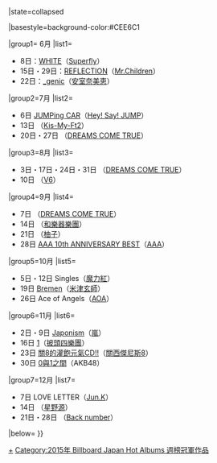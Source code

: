 {{Navbox
|bodyclass=hlist
|name= Billboard JAPAN Hot Albums 週榜冠軍 (2015年)
|title= [[日本告示牌|Billboard JAPAN]] Hot Albums 週榜冠軍作品及獲得者{{#if:{{{1|}}}|（{{{1|}}}）|}}
|state=<includeonly>collapsed</includeonly>

|basestyle=background-color:#CEE6C1

|group1= 6月
|list1= 
* 8日：[[WHITE (Superfly專輯)|WHITE]]（[[Superfly]]）
* 15日・29日：[[REFLECTION]]（[[Mr.Children]]）
* 22日：[[_genic]]（[[安室奈美恵]]）

|group2=7月
|list2= 
*6日 [[JUMPing CAR]]（[[Hey! Say! JUMP]]）
*13日 {{Link-ja|KIS-MY-WORLD}}（[[Kis-My-Ft2]]）
*20日・27日 {{Link-ja|DREAMS COME TRUE THE BEST! 我的美夢成真|DREAMS COME TRUE THE BEST! 私のドリカム}}（[[DREAMS COME TRUE]]）

|group3=8月
|list3= 
*3日・17日・24日・31日 {{Link-ja|DREAMS COME TRUE THE BEST! 我的美夢成真|DREAMS COME TRUE THE BEST! 私のドリカム}}（[[DREAMS COME TRUE]]）
*10日 {{Link-ja|SUPER Very best}}（[[V6]]）

|group4=9月
|list4= 
*7日 {{Link-ja|DREAMS COME TRUE THE BEST! 我的美夢成真|DREAMS COME TRUE THE BEST! 私のドリカム}}（[[DREAMS COME TRUE]]）
*14日 {{Link-ja|八奏繪卷|八奏絵巻}}（[[和樂器樂團]]）
*21日 {{Link-ja|二人參客 2015.8.15 〜緑之日〜|二人参客 2015.8.15〜緑の日〜}}（[[柚子 (組合)|柚子]]）
*28日 [[AAA 10th ANNIVERSARY BEST]]（[[AAA (團體)|AAA]]）

|group5=10月
|list5= 
*5日・12日 Singles（[[魔力紅]]）
*19日 [[Bremen]]（[[米津玄師]]）
*26日 Ace of Angels（[[AOA]]）

|group6=11月
|list6=
*2日・9日 [[Japonism]]（[[嵐]]）
*16日 [[1 (披頭四專輯)|1]]（[[披頭四樂團]]）
*23日 [[關8的灌飽元氣CD!!]]（[[關西傑尼斯8]]）
*30日 [[0與1之間]]（AKB48）

|group7=12月
|list7= 
*7日 LOVE LETTER（[[金閔俊|Jun.K]]）
*14日 {{Link-ja|YELLOW DANCER}}（[[星野源]]）
*21日・28日 {{Link-ja|Chandelier (back number專輯)|シャンデリア (back numberのアルバム)|Chandelier}}（[[Back number]]）

|below={{Billboard JAPAN 專輯週榜冠軍／年份別模板}}
}}<noinclude>[[Category:2015年 Billboard Japan Hot Albums 週榜冠軍作品|+]]</noinclude>
<includeonly>[[Category:2015年 Billboard Japan Hot Albums 週榜冠軍作品]]</includeonly>